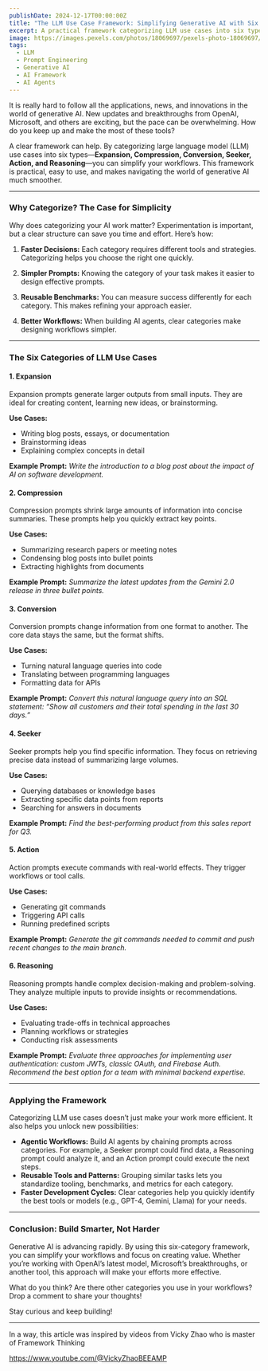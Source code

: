 ```yaml
---
publishDate: 2024-12-17T00:00:00Z
title: "The LLM Use Case Framework: Simplifying Generative AI with Six Categories"
excerpt: A practical framework categorizing LLM use cases into six types to streamline generative AI workflows.
image: https://images.pexels.com/photos/18069697/pexels-photo-18069697/free-photo-of-an-artist-s-illustration-of-artificial-intelligence-ai-this-illustration-depicts-language-models-which-generate-text-it-was-created-by-wes-cockx-as-part-of-the-visualising-ai-project-l.png
tags:
  - LLM
  - Prompt Engineering
  - Generative AI
  - AI Framework
  - AI Agents
---
```


It is really hard to follow all the applications, news, and innovations in the world of generative AI. New updates and breakthroughs from OpenAI, Microsoft, and others are exciting, but the pace can be overwhelming. How do you keep up and make the most of these tools?

A clear framework can help. By categorizing large language model (LLM) use cases into six types—**Expansion, Compression, Conversion, Seeker, Action, and Reasoning**—you can simplify your workflows. This framework is practical, easy to use, and makes navigating the world of generative AI much smoother.

---

### Why Categorize? The Case for Simplicity

Why does categorizing your AI work matter? Experimentation is important, but a clear structure can save you time and effort. Here’s how:

1. **Faster Decisions:** Each category requires different tools and strategies. Categorizing helps you choose the right one quickly.

2. **Simpler Prompts:** Knowing the category of your task makes it easier to design effective prompts.

3. **Reusable Benchmarks:** You can measure success differently for each category. This makes refining your approach easier.

4. **Better Workflows:** When building AI agents, clear categories make designing workflows simpler.

---

### The Six Categories of LLM Use Cases

#### 1. **Expansion**
Expansion prompts generate larger outputs from small inputs. They are ideal for creating content, learning new ideas, or brainstorming.

**Use Cases:**
- Writing blog posts, essays, or documentation
- Brainstorming ideas
- Explaining complex concepts in detail

**Example Prompt:**
*Write the introduction to a blog post about the impact of AI on software development.*

#### 2. **Compression**
Compression prompts shrink large amounts of information into concise summaries. These prompts help you quickly extract key points.

**Use Cases:**
- Summarizing research papers or meeting notes
- Condensing blog posts into bullet points
- Extracting highlights from documents

**Example Prompt:**
*Summarize the latest updates from the Gemini 2.0 release in three bullet points.*

#### 3. **Conversion**
Conversion prompts change information from one format to another. The core data stays the same, but the format shifts.

**Use Cases:**
- Turning natural language queries into code
- Translating between programming languages
- Formatting data for APIs

**Example Prompt:**
*Convert this natural language query into an SQL statement: “Show all customers and their total spending in the last 30 days.”*

#### 4. **Seeker**
Seeker prompts help you find specific information. They focus on retrieving precise data instead of summarizing large volumes.

**Use Cases:**
- Querying databases or knowledge bases
- Extracting specific data points from reports
- Searching for answers in documents

**Example Prompt:**
*Find the best-performing product from this sales report for Q3.*

#### 5. **Action**
Action prompts execute commands with real-world effects. They trigger workflows or tool calls.

**Use Cases:**
- Generating git commands
- Triggering API calls
- Running predefined scripts

**Example Prompt:**
*Generate the git commands needed to commit and push recent changes to the main branch.*

#### 6. **Reasoning**
Reasoning prompts handle complex decision-making and problem-solving. They analyze multiple inputs to provide insights or recommendations.

**Use Cases:**
- Evaluating trade-offs in technical approaches
- Planning workflows or strategies
- Conducting risk assessments

**Example Prompt:**
*Evaluate three approaches for implementing user authentication: custom JWTs, classic OAuth, and Firebase Auth. Recommend the best option for a team with minimal backend expertise.*

---

### Applying the Framework

Categorizing LLM use cases doesn’t just make your work more efficient. It also helps you unlock new possibilities:

- **Agentic Workflows:** Build AI agents by chaining prompts across categories. For example, a Seeker prompt could find data, a Reasoning prompt could analyze it, and an Action prompt could execute the next steps.
- **Reusable Tools and Patterns:** Grouping similar tasks lets you standardize tooling, benchmarks, and metrics for each category.
- **Faster Development Cycles:** Clear categories help you quickly identify the best tools or models (e.g., GPT-4, Gemini, Llama) for your needs.

---

### Conclusion: Build Smarter, Not Harder

Generative AI is advancing rapidly. By using this six-category framework, you can simplify your workflows and focus on creating value. Whether you’re working with OpenAI’s latest model, Microsoft’s breakthroughs, or another tool, this approach will make your efforts more effective.

What do you think? Are there other categories you use in your workflows? Drop a comment to share your thoughts!

Stay curious and keep building!

---

In a way, this article was inspired by videos from Vicky Zhao who is master of Framework Thinking

https://www.youtube.com/@VickyZhaoBEEAMP
